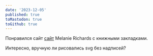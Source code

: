 ```yaml
---
date: '2023-12-05'
published: true
toMastodon: true
toGithub: true
---
```


Понравился сайт [сайт](https://highlights.melanie-richards.com/) Melanie Richards с книжными закладками.

Интересно, вручную ли рисовались svg без надписей?

<GithubStar link="https://github.com/melanierichards/highlights" />